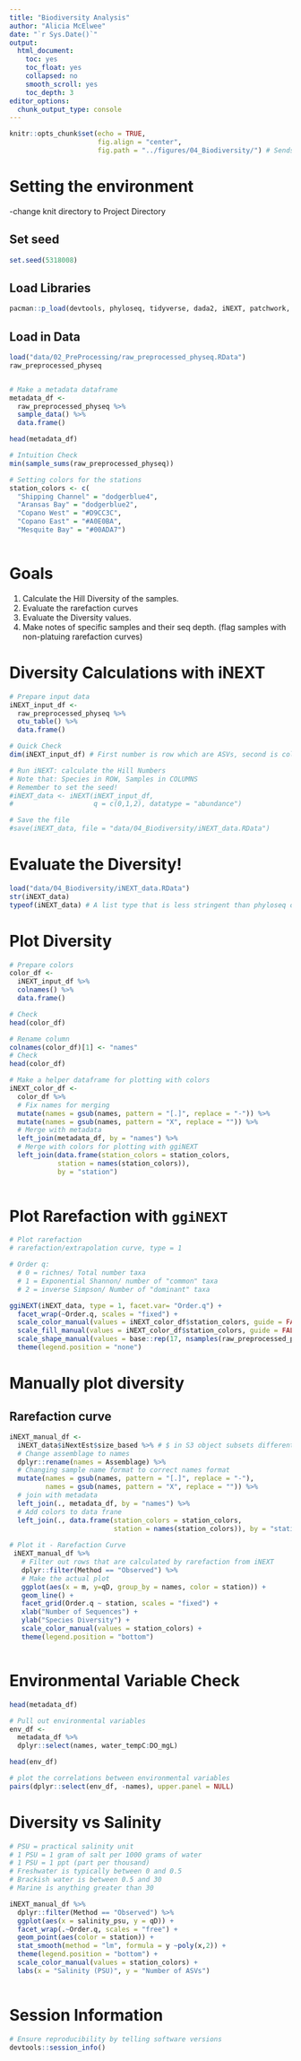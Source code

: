 ```yaml
---
title: "Biodiversity Analysis"
author: "Alicia McElwee"
date: "`r Sys.Date()`"
output: 
  html_document:
    toc: yes
    toc_float: yes
    collapsed: no
    smooth_scroll: yes
    toc_depth: 3
editor_options: 
  chunk_output_type: console
---
```


```r
knitr::opts_chunk$set(echo = TRUE,
                      fig.align = "center",
                      fig.path = "../figures/04_Biodiversity/") # Sends any figure output to this folder
```


# Setting the environment

-change knit directory to Project Directory

## Set seed
```r
set.seed(5318008)
```

## Load Libraries
```r
pacman::p_load(devtools, phyloseq, tidyverse, dada2, iNEXT, patchwork, install = FALSE)

```

## Load in Data
```r
load("data/02_PreProcessing/raw_preprocessed_physeq.RData")
raw_preprocessed_physeq


# Make a metadata dataframe
metadata_df <-
  raw_preprocessed_physeq %>%
  sample_data() %>%
  data.frame()

head(metadata_df) 

# Intuition Check
min(sample_sums(raw_preprocessed_physeq))

# Setting colors for the stations
station_colors <- c(
  "Shipping Channel" = "dodgerblue4",
  "Aransas Bay" = "dodgerblue2",
  "Copano West" = "#D9CC3C",
  "Copano East" = "#A0E0BA",
  "Mesquite Bay" = "#00ADA7")



```

# Goals

1. Calculate the Hill Diversity of the samples.
2. Evaluate the rarefaction curves
3. Evaluate the Diversity values.
4. Make notes of specific samples and their seq depth. (flag samples with non-platuing rarefaction curves)

# Diversity Calculations with iNEXT

```r
# Prepare input data
iNEXT_input_df <-
  raw_preprocessed_physeq %>%
  otu_table() %>%
  data.frame()

# Quick Check
dim(iNEXT_input_df) # First number is row which are ASVs, second is columns as number of samples

# Run iNEXT: calculate the Hill Numbers
# Note that: Species in ROW, Samples in COLUMNS
# Remember to set the seed!
#iNEXT_data <- iNEXT(iNEXT_input_df, 
#                    q = c(0,1,2), datatype = "abundance")

# Save the file
#save(iNEXT_data, file = "data/04_Biodiversity/iNEXT_data.RData")

```

# Evaluate the Diversity!
```r
load("data/04_Biodiversity/iNEXT_data.RData")
str(iNEXT_data)
typeof(iNEXT_data) # A list type that is less stringent than phyloseq object, this is S3 object while phyloseq is S4, S3 doesn't require all data to be anchored to eachother by common tag
```


# Plot Diversity
```r
# Prepare colors
color_df <- 
  iNEXT_input_df %>%
  colnames() %>%
  data.frame()

# Check
head(color_df)

# Rename column
colnames(color_df)[1] <- "names"
# Check
head(color_df)

# Make a helper dataframe for plotting with colors
iNEXT_color_df <-
  color_df %>%
  # Fix names for merging
  mutate(names = gsub(names, pattern = "[.]", replace = "-")) %>%
  mutate(names = gsub(names, pattern = "X", replace = "")) %>%
  # Merge with metadata
  left_join(metadata_df, by = "names") %>%
  # Merge with colors for plotting with ggiNEXT
  left_join(data.frame(station_colors = station_colors,
            station = names(station_colors)),
            by = "station")
  

```


# Plot Rarefaction with `ggiNEXT`

```r
# Plot rarefaction
# rarefaction/extrapolation curve, type = 1

# Order q:
  # 0 = richnes/ Total number taxa
  # 1 = Exponential Shannon/ number of "common" taxa
  # 2 = inverse Simpson/ Number of "dominant" taxa

ggiNEXT(iNEXT_data, type = 1, facet.var= "Order.q") +
  facet_wrap(~Order.q, scales = "fixed") +
  scale_color_manual(values = iNEXT_color_df$station_colors, guide = FALSE) +
  scale_fill_manual(values = iNEXT_color_df$station_colors, guide = FALSE) +
  scale_shape_manual(values = base::rep(17, nsamples(raw_preprocessed_physeq)), guide = FALSE) +
  theme(legend.position = "none")

```

# Manually plot diversity


## Rarefaction curve
```r

iNEXT_manual_df <-
  iNEXT_data$iNextEst$size_based %>% # $ in S3 object subsets different lists
  # Change assemblage to names
  dplyr::rename(names = Assemblage) %>% 
  # Changing sample name format to correct names format
  mutate(names = gsub(names, pattern = "[.]", replace = "-"), 
         names = gsub(names, pattern = "X", replace = "")) %>% 
  # join with metadata
  left_join(., metadata_df, by = "names") %>% 
  # Add colors to data frane
  left_join(., data.frame(station_colors = station_colors,
                          station = names(station_colors)), by = "station") 
  
# Plot it - Rarefaction Curve
 iNEXT_manual_df %>%
   # Filter out rows that are calculated by rarefaction from iNEXT
   dplyr::filter(Method == "Observed") %>%
   # Make the actual plot 
   ggplot(aes(x = m, y=qD, group_by = names, color = station)) +
   geom_line() +
   facet_grid(Order.q ~ station, scales = "fixed") +
   xlab("Number of Sequences") +
   ylab("Species Diversity") +
   scale_color_manual(values = station_colors) +
   theme(legend.position = "bottom")



```


# Environmental Variable Check

```r
head(metadata_df)

# Pull out environmental variables
env_df <-
  metadata_df %>%
  dplyr::select(names, water_tempC:DO_mgL)

head(env_df)

# plot the correlations between environmental variables
pairs(dplyr::select(env_df, -names), upper.panel = NULL)

```

# Diversity vs Salinity

```r
# PSU = practical salinity unit
# 1 PSU = 1 gram of salt per 1000 grams of water
# 1 PSU = 1 ppt (part per thousand)
# Freshwater is typically between 0 and 0.5
# Brackish water is between 0.5 and 30
# Marine is anything greater than 30

iNEXT_manual_df %>%
  dplyr::filter(Method == "Observed") %>%
  ggplot(aes(x = salinity_psu, y = qD)) +
  facet_wrap(.~Order.q, scales = "free") +
  geom_point(aes(color = station)) +
  stat_smooth(method = "lm", formula = y ~poly(x,2)) +
  theme(legend.position = "bottom") +
  scale_color_manual(values = station_colors) +
  labs(x = "Salinity (PSU)", y = "Number of ASVs")
  
```

# Session Information

```r
# Ensure reproducibility by telling software versions
devtools::session_info()
```